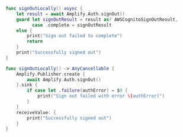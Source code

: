 <BlockSwitcher>

<Block name="Async/Await">

```swift
func signOutLocally() async {
    let result = await Amplify.Auth.signOut()
    guard let signOutResult = result as? AWSCognitoSignOutResult,
          case .complete = signOutResult
    else {
        print("Sign out failed to complete")
        return
    }
    print("Successfully signed out")
}
```

</Block>

<Block name="Combine">

```swift
func signOutLocally() -> AnyCancellable {
    Amplify.Publisher.create {
        await Amplify.Auth.signOut()
    }.sink {
        if case let .failure(authError) = $0 {
            print("Sign out failed with error \(authError)")
        }
    }
    receiveValue: {
        print("Successfully signed out")
    }
}
```

</Block>

</BlockSwitcher>

